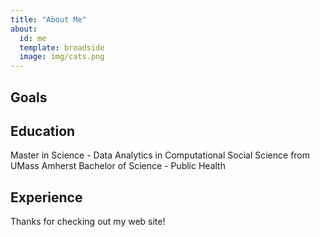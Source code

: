 ```yaml
---
title: "About Me"
about:
  id: me
  template: broadside
  image: img/cats.png
---
```


:::{#me}

## Goals

## Education
Master in Science - Data Analytics in Computational Social Science from UMass Amherst
Bachelor of Science - Public Health

## Experience

:::

Thanks for checking out my web site!
